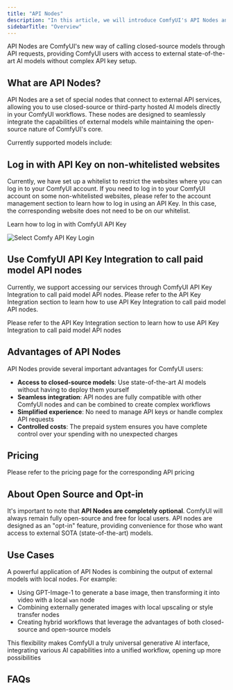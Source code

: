 ```yaml
---
title: "API Nodes"
description: "In this article, we will introduce ComfyUI's API Nodes and related information."
sidebarTitle: "Overview"
---
```



API Nodes are ComfyUI's new way of calling closed-source models through API requests, providing ComfyUI users with access to external state-of-the-art AI models without complex API key setup.

## What are API Nodes?

API Nodes are a set of special nodes that connect to external API services, allowing you to use closed-source or third-party hosted AI models directly in your ComfyUI workflows. These nodes are designed to seamlessly integrate the capabilities of external models while maintaining the open-source nature of ComfyUI's core.

Currently supported models include:
<SupportedModels/>

<Requirements/>

## Log in with API Key on non-whitelisted websites

Currently, we have set up a whitelist to restrict the websites where you can log in to your ComfyUI account.
If you need to log in to your ComfyUI account on some non-whitelisted websites, please refer to the account management section to learn how to log in using an API Key.
In this case, the corresponding website does not need to be on our whitelist.

<Card title="Account Management" icon="book" href="/interface/user#logging-in-with-an-api-key">
Learn how to log in with ComfyUI API Key
</Card>

![Select Comfy API Key Login](/images/interface/setting/user/user-login-api-1.jpg)


## Use ComfyUI API Key Integration to call paid model API nodes

Currently, we support accessing our services through ComfyUI API Key Integration to call paid model API nodes. Please refer to the API Key Integration section to learn how to use API Key Integration to call paid model API nodes.

<Card title="API Key Integration" icon="link" href="/development/comfyui-server/api-key-integration">
Please refer to the API Key Integration section to learn how to use API Key Integration to call paid model API nodes
</Card>



## Advantages of API Nodes

API Nodes provide several important advantages for ComfyUI users:

- **Access to closed-source models**: Use state-of-the-art AI models without having to deploy them yourself
- **Seamless integration**: API nodes are fully compatible with other ComfyUI nodes and can be combined to create complex workflows
- **Simplified experience**: No need to manage API keys or handle complex API requests
- **Controlled costs**: The prepaid system ensures you have complete control over your spending with no unexpected charges


## Pricing

<Card title="API Node Pricing" icon="coin" href="/tutorials/api-nodes/pricing">
Please refer to the pricing page for the corresponding API pricing
</Card>

## About Open Source and Opt-in

It's important to note that **API Nodes are completely optional**. ComfyUI will always remain fully open-source and free for local users. API nodes are designed as an "opt-in" feature, providing convenience for those who want access to external SOTA (state-of-the-art) models.

## Use Cases

A powerful application of API Nodes is combining the output of external models with local nodes. For example:

- Using GPT-Image-1 to generate a base image, then transforming it into video with a local `wan` node
- Combining externally generated images with local upscaling or style transfer nodes
- Creating hybrid workflows that leverage the advantages of both closed-source and open-source models

This flexibility makes ComfyUI a truly universal generative AI interface, integrating various AI capabilities into a unified workflow, opening up more possibilities

## FAQs

<Faq/>
